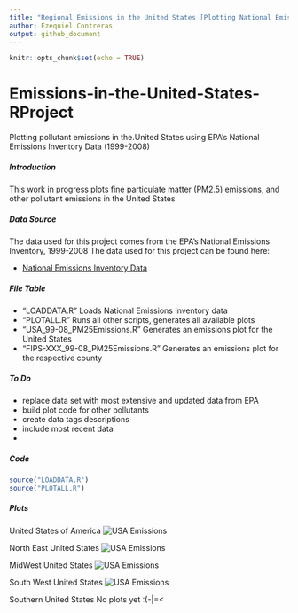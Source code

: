 ```yaml
---
title: "Regional Emissions in the United States [Plotting National Emissions Inventory]"
author: Ezequiel Contreras
output: github_document
---
```


```r
knitr::opts_chunk$set(echo = TRUE)
```

# Emissions-in-the-United-States-RProject#
Plotting pollutant emissions in the.United States using EPA's National Emissions Inventory Data (1999-2008)


##### Introduction #####

This work in progress plots fine particulate matter (PM2.5) emissions, and other pollutant emissions in the United States


##### Data Source #####

The data used for this project comes from the EPA's National Emissions Inventory, 1999-2008
The data used for this project can be found here:

*   [National Emissions Inventory Data]()


##### File Table #####

- "LOADDATA.R" Loads National Emissions Inventory data
- "PLOTALL.R" Runs all other scripts, generates all available plots  
- "USA_99-08_PM25Emissions.R" Generates an emissions plot for the United States
- "FIPS-XXX_99-08_PM25Emissions.R" Generates an emissions plot for the respective county


##### To Do #####

- replace data set with most extensive and updated data from EPA
- build plot code for other pollutants
- create data tags descriptions
- include most recent data
- 


##### Code

```r
source("LOADDATA.R")
source("PLOTALL.R")
```

##### Plots #####

United States of America
![USA Emissions](USA_99-08_PM25Emissions.png)


North East United States
![USA Emissions](FIPS-NEWYORK_99-08_PM25Emissions.png)


MidWest United States
![USA Emissions](FIPS-WAYNE_99-08_PM25Emissions.png)


South West United States
![USA Emissions](FIPS-SANDIEGO_99-08_PM25Emissions.png)


Southern United States
No plots yet :(-|=<


